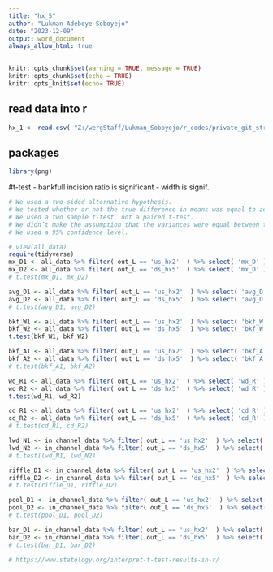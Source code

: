 ```yaml
---
title: "hx_5"
author: "Lukman Adeboye Soboyejo"
date: "2023-12-09"
output: word_document
always_allow_html: true
---
```


```r

knitr::opts_chunk$set(warning = TRUE, message = TRUE) 
knitr::opts_chunk$set(echo = TRUE)
knitr::opts_knit$set(echo= TRUE)

```


## read data into r
```r
hx_1 <- read.csv( "Z:/wergStaff/Lukman_Soboyejo/r_codes/private_git_stream_data/lucas_WERG/data/hx_1.csv" )
```

## packages
```r
library(png)
```


#t-test
- bankfull incision ratio is significant
- width is signif.
```r

# We used a two-sided alternative hypothesis.
# We tested whether or not the true difference in means was equal to zero.
# We used a two sample t-test, not a paired t-test.
# We didn’t make the assumption that the variances were equal between the groups.
# We used a 95% confidence level.

# view(all_data)
require(tidyverse)
mx_D1 <- all_data %>% filter( out_L == 'us_hx2'  ) %>% select( 'mx_D' ) 
mx_D2 <- all_data %>% filter( out_L == 'ds_hx5'  ) %>% select( 'mx_D' ) 
# t.test(mx_D1, mx_D2)

avg_D1 <- all_data %>% filter( out_L == 'us_hx2'  ) %>% select( 'avg_D' ) 
avg_D2 <- all_data %>% filter( out_L == 'ds_hx5'  ) %>% select( 'avg_D' ) 
# t.test(avg_D1, avg_D2)

bkf_W1 <- all_data %>% filter( out_L == 'us_hx2'  ) %>% select( 'bkf_W' ) 
bkf_W2 <- all_data %>% filter( out_L == 'ds_hx5'  ) %>% select( 'bkf_W' ) 
t.test(bkf_W1, bkf_W2)

bkf_A1 <- all_data %>% filter( out_L == 'us_hx2'  ) %>% select( 'bkf_A' ) 
bkf_A2 <- all_data %>% filter( out_L == 'ds_hx5'  ) %>% select( 'bkf_A' ) 
# t.test(bkf_A1, bkf_A2)

wd_R1 <- all_data %>% filter( out_L == 'us_hx2'  ) %>% select( 'wd_R' ) 
wd_R2 <- all_data %>% filter( out_L == 'ds_hx5'  ) %>% select( 'wd_R' ) 
t.test(wd_R1, wd_R2)

cd_R1 <- all_data %>% filter( out_L == 'us_hx2'  ) %>% select( 'cd_R' ) 
cd_R2 <- all_data %>% filter( out_L == 'ds_hx5'  ) %>% select( 'cd_R' ) 
# t.test(cd_R1, cd_R2)

lwd_N1 <- in_channel_data %>% filter( out_L == 'us_hx2'  ) %>% select( 'lwd_N' ) 
lwd_N2 <- in_channel_data %>% filter( out_L == 'ds_hx5'  ) %>% select( 'lwd_N' ) 
# t.test(lwd_N1, lwd_N2)

riffle_D1 <- in_channel_data %>% filter( out_L == 'us_hx2'  ) %>% select( 'riffle_D' )
riffle_D2 <- in_channel_data %>% filter( out_L == 'ds_hx5'  ) %>% select( 'riffle_D' )
# t.test(riffle_D1, riffle_D2)

pool_D1 <- in_channel_data %>% filter( out_L == 'us_hx2'  ) %>% select( 'pool_D' )
pool_D2 <- in_channel_data %>% filter( out_L == 'ds_hx5'  ) %>% select( 'pool_D' )
# t.test(pool_D1, pool_D2)

bar_D1 <- in_channel_data %>% filter( out_L == 'us_hx2'  ) %>% select( 'Bars' )
bar_D2 <- in_channel_data %>% filter( out_L == 'ds_hx5'  ) %>% select( 'Bars' )
# t.test(bar_D1, bar_D2)

# https://www.statology.org/interpret-t-test-results-in-r/

```